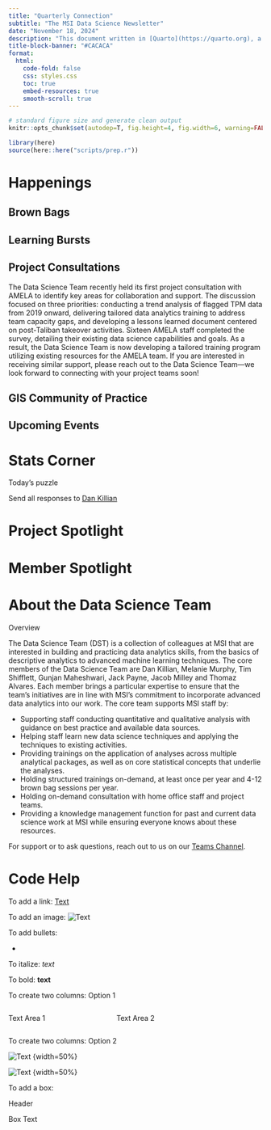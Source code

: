 ```yaml
---
title: "Quarterly Connection"
subtitle: "The MSI Data Science Newsletter"
date: "November 18, 2024"
description: "This document written in [Quarto](https://quarto.org), a scientific publishing<br>system compatible with R, Python, Julia, and Observable ^[Speak any of these languages? Ask us for the script]"
title-block-banner: "#CACACA"
format: 
  html:
    code-fold: false
    css: styles.css
    toc: true
    embed-resources: true
    smooth-scroll: true
---
```


```r

# standard figure size and generate clean output
knitr::opts_chunk$set(autodep=T, fig.height=4, fig.width=6, warning=FALSE, message=FALSE, cache=TRUE, error=T, echo=FALSE)

library(here)
source(here::here("scripts/prep.r"))

```

# Happenings

## Brown Bags

## Learning Bursts

## Project Consultations

The Data Science Team recently held its first project consultation with AMELA to identify key areas for collaboration and support. The discussion focused on three priorities: conducting a trend analysis of flagged TPM data from 2019 onward, delivering tailored data analytics training to address team capacity gaps, and developing a lessons learned document centered on post-Taliban takeover activities. Sixteen AMELA staff completed the survey, detailing their existing data science capabilities and goals. As a result, the Data Science Team is now developing a tailored training program utilizing existing resources for the AMELA team. If you are interested in receiving similar support, please reach out to the Data Science Team—we look forward to connecting with your project teams soon!

## GIS Community of Practice

## Upcoming Events

# Stats Corner

::::: box
::: box-header
Today's puzzle
:::

::: box-container
Send all responses to [Dan Killian](dkillian@msi-inc.com)
:::
:::::

# Project Spotlight

# Member Spotlight

# About the Data Science Team

::::: box
::: box-header
Overview
:::

::: box-container
The Data Science Team (DST) is a collection of colleagues at MSI that are interested in building and practicing data analytics skills, from the basics of descriptive analytics to advanced machine learning techniques. The core members of the Data Science Team are Dan Killian, Melanie Murphy, Tim Shifflett, Gunjan Maheshwari, Jack Payne, Jacob Milley and Thomaz Alvares. Each member brings a particular expertise to ensure that the team's initiatives are in line with MSI's commitment to incorporate advanced data analytics into our work. The core team supports MSI staff by:

-   Supporting staff conducting quantitative and qualitative analysis with guidance on best practice and available data sources.
-   Helping staff learn new data science techniques and applying the techniques to existing activities.
-   Providing trainings on the application of analyses across multiple analytical packages, as well as on core statistical concepts that underlie the analyses.
-   Holding structured trainings on-demand, at least once per year and 4-12 brown bag sessions per year.
-   Holding on-demand consultation with home office staff and project teams.
-   Providing a knowledge management function for past and current data science work at MSI while ensuring everyone knows about these resources.

For support or to ask questions, reach out to us on our [Teams Channel](https://teams.microsoft.com/l/channel/19%3A0c95c6fade9c4d638f660ded25507a9a%40thread.tacv2/General?groupId=175a191b-5543-4fc0-81db-926ead8863f1&tenantId=).
:::
:::::

# Code Help

To add a link: [Text](link)

To add an image: ![Text](image.png)

To add bullets:

-   

To italize: *text*

To bold: **text**

To create two columns: Option 1

::::: columns
::: {.column width="40%"}
Text Area 1
:::

::: {.column width="60%"}
Text Area 2
:::
:::::

To create two columns: Option 2

::: {layout-ncol="2"}
![Text](image.png) {width=50%}

![Text](image.png) {width=50%}
:::

To add a box:

::::: box
::: box-header
Header
:::

::: box-container
Box Text
:::
:::::
